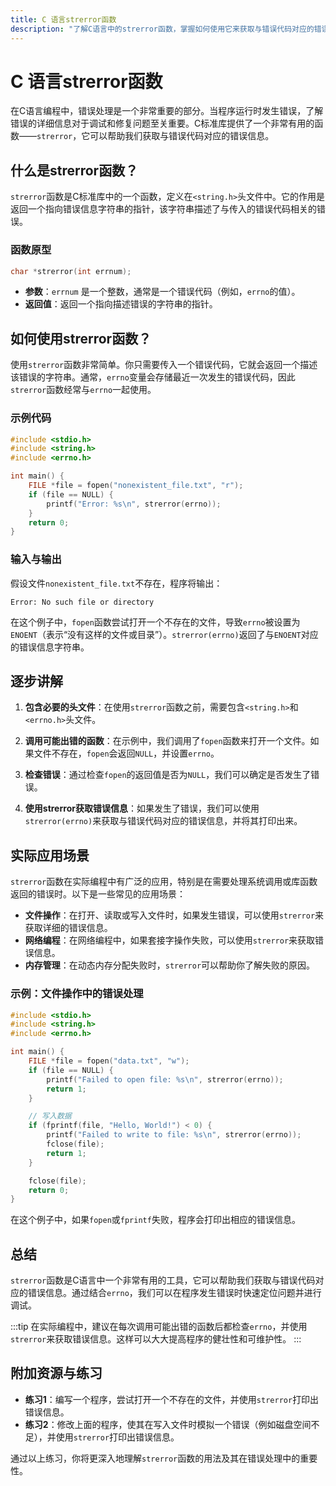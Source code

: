 ```yaml
---
title: C 语言strerror函数
description: "了解C语言中的strerror函数，掌握如何使用它来获取与错误代码对应的错误信息。本文适合初学者，包含代码示例和实际应用场景。"
---
```


# C 语言strerror函数

在C语言编程中，错误处理是一个非常重要的部分。当程序运行时发生错误，了解错误的详细信息对于调试和修复问题至关重要。C标准库提供了一个非常有用的函数——`strerror`，它可以帮助我们获取与错误代码对应的错误信息。

## 什么是strerror函数？

`strerror`函数是C标准库中的一个函数，定义在`<string.h>`头文件中。它的作用是返回一个指向错误信息字符串的指针，该字符串描述了与传入的错误代码相关的错误。

### 函数原型

```c
char *strerror(int errnum);
```

- **参数**：`errnum` 是一个整数，通常是一个错误代码（例如，`errno`的值）。
- **返回值**：返回一个指向描述错误的字符串的指针。

## 如何使用strerror函数？

使用`strerror`函数非常简单。你只需要传入一个错误代码，它就会返回一个描述该错误的字符串。通常，`errno`变量会存储最近一次发生的错误代码，因此`strerror`函数经常与`errno`一起使用。

### 示例代码

```c
#include <stdio.h>
#include <string.h>
#include <errno.h>

int main() {
    FILE *file = fopen("nonexistent_file.txt", "r");
    if (file == NULL) {
        printf("Error: %s\n", strerror(errno));
    }
    return 0;
}
```

### 输入与输出

假设文件`nonexistent_file.txt`不存在，程序将输出：

```
Error: No such file or directory
```

在这个例子中，`fopen`函数尝试打开一个不存在的文件，导致`errno`被设置为`ENOENT`（表示“没有这样的文件或目录”）。`strerror(errno)`返回了与`ENOENT`对应的错误信息字符串。

## 逐步讲解

1. **包含必要的头文件**：在使用`strerror`函数之前，需要包含`<string.h>`和`<errno.h>`头文件。

2. **调用可能出错的函数**：在示例中，我们调用了`fopen`函数来打开一个文件。如果文件不存在，`fopen`会返回`NULL`，并设置`errno`。

3. **检查错误**：通过检查`fopen`的返回值是否为`NULL`，我们可以确定是否发生了错误。

4. **使用strerror获取错误信息**：如果发生了错误，我们可以使用`strerror(errno)`来获取与错误代码对应的错误信息，并将其打印出来。

## 实际应用场景

`strerror`函数在实际编程中有广泛的应用，特别是在需要处理系统调用或库函数返回的错误时。以下是一些常见的应用场景：

- **文件操作**：在打开、读取或写入文件时，如果发生错误，可以使用`strerror`来获取详细的错误信息。
- **网络编程**：在网络编程中，如果套接字操作失败，可以使用`strerror`来获取错误信息。
- **内存管理**：在动态内存分配失败时，`strerror`可以帮助你了解失败的原因。

### 示例：文件操作中的错误处理

```c
#include <stdio.h>
#include <string.h>
#include <errno.h>

int main() {
    FILE *file = fopen("data.txt", "w");
    if (file == NULL) {
        printf("Failed to open file: %s\n", strerror(errno));
        return 1;
    }

    // 写入数据
    if (fprintf(file, "Hello, World!") < 0) {
        printf("Failed to write to file: %s\n", strerror(errno));
        fclose(file);
        return 1;
    }

    fclose(file);
    return 0;
}
```

在这个例子中，如果`fopen`或`fprintf`失败，程序会打印出相应的错误信息。

## 总结

`strerror`函数是C语言中一个非常有用的工具，它可以帮助我们获取与错误代码对应的错误信息。通过结合`errno`，我们可以在程序发生错误时快速定位问题并进行调试。

:::tip
在实际编程中，建议在每次调用可能出错的函数后都检查`errno`，并使用`strerror`来获取错误信息。这样可以大大提高程序的健壮性和可维护性。
:::

## 附加资源与练习

- **练习1**：编写一个程序，尝试打开一个不存在的文件，并使用`strerror`打印出错误信息。
- **练习2**：修改上面的程序，使其在写入文件时模拟一个错误（例如磁盘空间不足），并使用`strerror`打印出错误信息。

通过以上练习，你将更深入地理解`strerror`函数的用法及其在错误处理中的重要性。